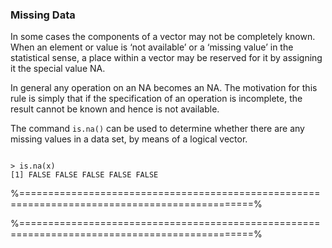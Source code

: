 ### Missing Data

In some cases the components of a vector may not be
completely known. When an element or value is 'not available' or a 'missing value' in the statistical sense, a place within a vector
may be reserved for it by assigning it the special value NA.

In general any operation on an NA becomes an NA.
The motivation for this rule is simply that if the specification of an operation is incomplete, the result cannot be known and hence is not available.
<p>
The command ``is.na()`` can be used to determine whether there
are any missing values in a data set, by means of a logical
vector.

<pre><code>
> is.na(x)
[1] FALSE FALSE FALSE FALSE FALSE
</code></pre>


 %==============================================================================================%

 \frametitle{2.10 Missing Data}
 \begin{itemize}
 \item In some cases the entire contents of a vector may not be known. For example, missing data
 from a particular data set. \item A place can be reserved for this by assigning it the special value
 NA.
 NA is a logical constant of length 1 which contains a missing value indicator.
 \item  NA stands
 for Not Available.
 \item Missing values can adversely affect calculations. Add \texttt{na.rm=T} to commands
 
 \begin{framed}
 \texttt{mean(X,na.rm=T)}
 \end{framed}
 \end{itemize}

 %==============================================================================================%

 
